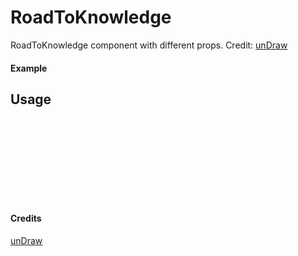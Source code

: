 
<Meta of={RoadToKnowledge} title="unDraw/RoadToKnowledge" />

# RoadToKnowledge

RoadToKnowledge component with different props.
Credit: [unDraw](https://undraw.co/illustrations)

#### Example

<Canvas of={RoadToKnowledge.Primary} />

## Usage

```ts
import { RoadToKnowledge } from "yadl-ui";

const Example = () => {
  return (
      <RoadToKnowledge />
  );
};

export default Example;
```

#### Credits
[unDraw](https://undraw.co/illustrations)
